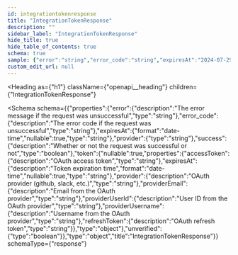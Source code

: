 ```yaml
---
id: integrationtokenresponse
title: "IntegrationTokenResponse"
description: ""
sidebar_label: "IntegrationTokenResponse"
hide_title: true
hide_table_of_contents: true
schema: true
sample: {"error":"string","error_code":"string","expiresAt":"2024-07-29T15:51:28.071Z","provider":"string","success":true,"token":{"accessToken":"string","expiresAt":"2024-07-29T15:51:28.071Z","provider":"string","providerEmail":"string","providerUserId":"string","providerUsername":"string","refreshToken":"string"},"unverified":true}
custom_edit_url: null
---
```



<Heading
  as={"h1"}
  className={"openapi__heading"}
  children={"IntegrationTokenResponse"}
>
</Heading>





<Schema
  schema={{"properties":{"error":{"description":"The error message if the request was unsuccessful","type":"string"},"error_code":{"description":"The error code if the request was unsuccessful","type":"string"},"expiresAt":{"format":"date-time","nullable":true,"type":"string"},"provider":{"type":"string"},"success":{"description":"Whether or not the request was successful or not","type":"boolean"},"token":{"nullable":true,"properties":{"accessToken":{"description":"OAuth access token","type":"string"},"expiresAt":{"description":"Token expiration time","format":"date-time","nullable":true,"type":"string"},"provider":{"description":"OAuth provider (github, slack, etc.)","type":"string"},"providerEmail":{"description":"Email from the OAuth provider","type":"string"},"providerUserId":{"description":"User ID from the OAuth provider","type":"string"},"providerUsername":{"description":"Username from the OAuth provider","type":"string"},"refreshToken":{"description":"OAuth refresh token","type":"string"}},"type":"object"},"unverified":{"type":"boolean"}},"type":"object","title":"IntegrationTokenResponse"}}
  schemaType={"response"}
>

</Schema>
